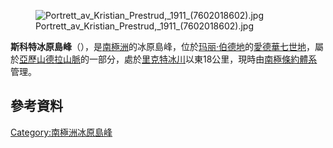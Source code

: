 [[Image:Portrett_av_Kristian_Prestrud,_1911_(7602018602).jpg|right]]

'''斯科特冰原島峰'''（{{lang-en|Scott Nunataks}}），是[[南極洲|南極洲]]的冰原島峰，位於[[玛丽·伯德地|玛丽·伯德地]]的[[愛德華七世地|愛德華七世地]]，屬於[[亞歷山德拉山脈|亞歷山德拉山脈]]的一部分，處於[[里克特冰川|里克特冰川]]以東18公里，現時由[[南極條約體系|南極條約體系]]管理。

==參考資料==
{{usgs-gazetteer|id=13457}}

{{coord|77|14|S|154|12|W|source:GNIS|display=title}}

{{Antarctica-geo-stub}}
[[Category:南極洲冰原島峰|Category:南極洲冰原島峰]]